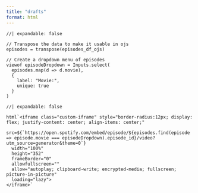 ```yaml
---
title: "drafts"
format: html
---
```



```ojs
//| expandable: false

// Transpose the data to make it usable in ojs
episodes = transpose(episodes_df_ojs)

// Create a dropdown menu of episodes
viewof episodeDropdown = Inputs.select(
  episodes.map(d => d.movie),
  {
    label: "Movie:",
    unique: true
  }
)
```



```ojs
//| expandable: false

html`<iframe class="custom-iframe" style="border-radius:12px; display: flex; justify-content: center; align-items: center;" 
  src=${`https://open.spotify.com/embed/episode/${episodes.find(episode => episode.movie === episodeDropdown).episode_id}/video?utm_source=generator&theme=0`} 
  width="100%" 
  height="352" 
  frameBorder="0" 
  allowfullscreen="" 
  allow="autoplay; clipboard-write; encrypted-media; fullscreen; picture-in-picture" 
  loading="lazy">
</iframe>`
```